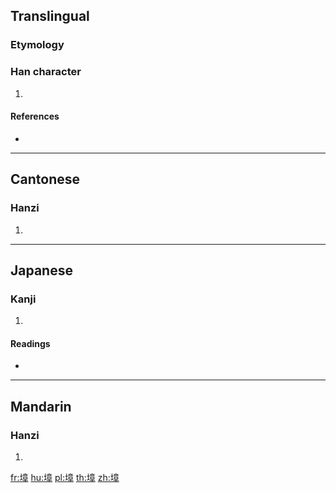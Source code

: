 ==Translingual==

===Etymology===
{{Han etym}}

===Han character===
{{Han char|rn=32|rad=土|as=11|sn=14|four=40146|canj=GYTJ|ids=⿰土章}}

# {{defn|Han|sort=土11}}

====References====
* {{Han ref|kx=0237.240|dkj=05416|dj=0476.040|hdz=10482.050|uh=5887|ud=22663|bh=E160|bd=57696}}

----

==Cantonese==

===Hanzi===
{{yue-hanzi|jyut=|y=ging2}}

# {{defn|lang=yue|sort=土11}}

----

==Japanese==

===Kanji===
{{ja-kanji|grade=|rs=土11}}

# {{defn|lang=ja|sort=土11}}

====Readings====
* {{ja-readings|on=[[しょう]] (shō)|kun=[[ふせぐ]] (fusegu)}}

----

==Mandarin==

===Hanzi===
{{cmn-hanzi|pin=[[yóng]] ([[yong2]]), [[zhāng]] ([[zhang1]])|wg=yung<sup>2</sup>, chang<sup>1</sup>}}

# {{defn|lang=cmn|sort=土11}}

[[fr:墇]]
[[hu:墇]]
[[pl:墇]]
[[th:墇]]
[[zh:墇]]